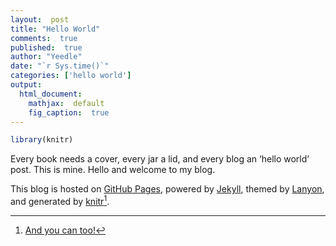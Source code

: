 ```yaml
---
layout:  post
title: "Hello World"
comments:  true
published:  true
author: "Yeedle"
date: "`r Sys.time()`"
categories: ['hello world']
output:
  html_document:
    mathjax:  default
    fig_caption:  true
---
```




```r
library(knitr)
```



Every book needs a cover, every jar a lid, and every blog an 'hello world' post. This is mine. Hello and welcome to my blog.

This blog is hosted on [GitHub Pages](pages.github,com), powered by [Jekyll](jekyllrb.com), themed by [Lanyon](https://github.com/poole/lanyon), and generated by [knitr](https://github.com/yihui/knitr-jekyll)[^1].

[^1]: [And you can too!](http://statistics.rainandrhino.org/knitr-lanyon/) 
